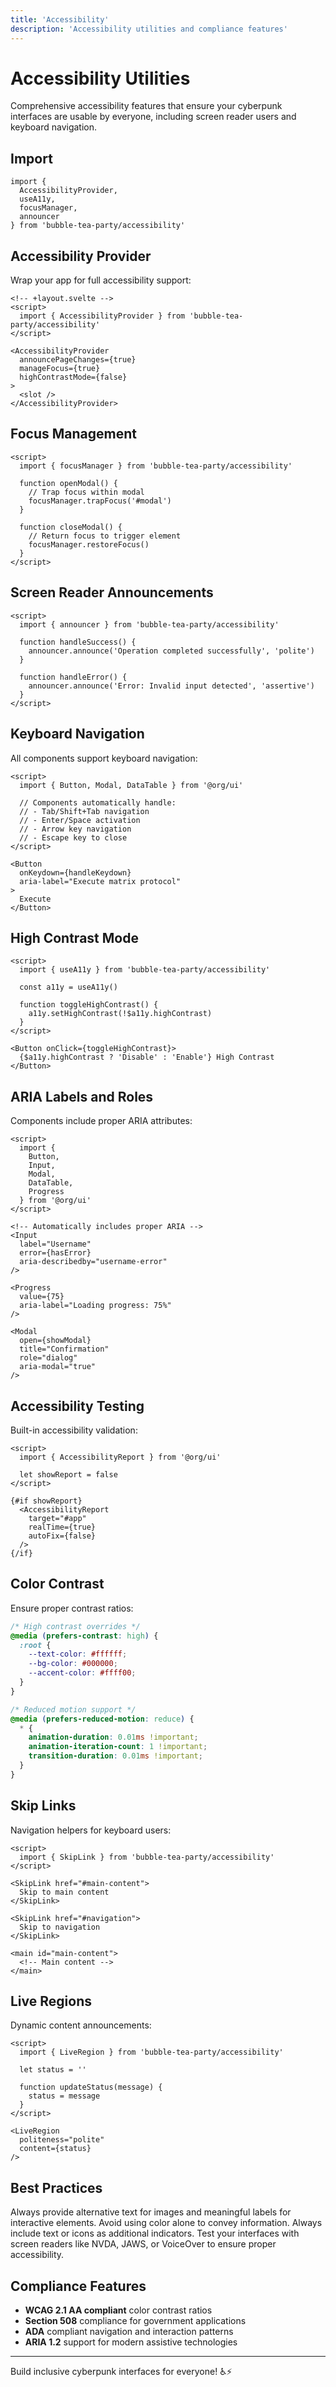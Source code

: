 ```yaml
---
title: 'Accessibility'
description: 'Accessibility utilities and compliance features'
---
```


# Accessibility Utilities

Comprehensive accessibility features that ensure your cyberpunk interfaces are usable by everyone, including screen reader users and keyboard navigation.

## Import

```svelte
import { 
  AccessibilityProvider, 
  useA11y, 
  focusManager,
  announcer 
} from 'bubble-tea-party/accessibility'
```

## Accessibility Provider

Wrap your app for full accessibility support:

```svelte
<!-- +layout.svelte -->
<script>
  import { AccessibilityProvider } from 'bubble-tea-party/accessibility'
</script>

<AccessibilityProvider
  announcePageChanges={true}
  manageFocus={true}
  highContrastMode={false}
>
  <slot />
</AccessibilityProvider>
```

## Focus Management

```svelte
<script>
  import { focusManager } from 'bubble-tea-party/accessibility'
  
  function openModal() {
    // Trap focus within modal
    focusManager.trapFocus('#modal')
  }
  
  function closeModal() {
    // Return focus to trigger element
    focusManager.restoreFocus()
  }
</script>
```

## Screen Reader Announcements

```svelte
<script>
  import { announcer } from 'bubble-tea-party/accessibility'
  
  function handleSuccess() {
    announcer.announce('Operation completed successfully', 'polite')
  }
  
  function handleError() {
    announcer.announce('Error: Invalid input detected', 'assertive')
  }
</script>
```

## Keyboard Navigation

All components support keyboard navigation:

```svelte
<script>
  import { Button, Modal, DataTable } from '@org/ui'
  
  // Components automatically handle:
  // - Tab/Shift+Tab navigation
  // - Enter/Space activation  
  // - Arrow key navigation
  // - Escape key to close
</script>

<Button 
  onKeydown={handleKeydown}
  aria-label="Execute matrix protocol"
>
  Execute
</Button>
```

## High Contrast Mode

```svelte
<script>
  import { useA11y } from 'bubble-tea-party/accessibility'
  
  const a11y = useA11y()
  
  function toggleHighContrast() {
    a11y.setHighContrast(!$a11y.highContrast)
  }
</script>

<Button onClick={toggleHighContrast}>
  {$a11y.highContrast ? 'Disable' : 'Enable'} High Contrast
</Button>
```

## ARIA Labels and Roles

Components include proper ARIA attributes:

```svelte
<script>
  import { 
    Button, 
    Input, 
    Modal, 
    DataTable,
    Progress 
  } from '@org/ui'
</script>

<!-- Automatically includes proper ARIA -->
<Input 
  label="Username"
  error={hasError}
  aria-describedby="username-error"
/>

<Progress 
  value={75}
  aria-label="Loading progress: 75%"
/>

<Modal 
  open={showModal}
  title="Confirmation"
  role="dialog"
  aria-modal="true"
/>
```

## Accessibility Testing

Built-in accessibility validation:

```svelte
<script>
  import { AccessibilityReport } from '@org/ui'
  
  let showReport = false
</script>

{#if showReport}
  <AccessibilityReport 
    target="#app"
    realTime={true}
    autoFix={false}
  />
{/if}
```

## Color Contrast

Ensure proper contrast ratios:

```css
/* High contrast overrides */
@media (prefers-contrast: high) {
  :root {
    --text-color: #ffffff;
    --bg-color: #000000;
    --accent-color: #ffff00;
  }
}

/* Reduced motion support */
@media (prefers-reduced-motion: reduce) {
  * {
    animation-duration: 0.01ms !important;
    animation-iteration-count: 1 !important;
    transition-duration: 0.01ms !important;
  }
}
```

## Skip Links

Navigation helpers for keyboard users:

```svelte
<script>
  import { SkipLink } from 'bubble-tea-party/accessibility'
</script>

<SkipLink href="#main-content">
  Skip to main content
</SkipLink>

<SkipLink href="#navigation">
  Skip to navigation
</SkipLink>

<main id="main-content">
  <!-- Main content -->
</main>
```

## Live Regions

Dynamic content announcements:

```svelte
<script>
  import { LiveRegion } from 'bubble-tea-party/accessibility'
  
  let status = ''
  
  function updateStatus(message) {
    status = message
  }
</script>

<LiveRegion 
  politeness="polite"
  content={status}
/>
```

## Best Practices

<Tip>
Always provide alternative text for images and meaningful labels for interactive elements.
</Tip>

<Warning>
Avoid using color alone to convey information. Always include text or icons as additional indicators.
</Warning>

<Info>
Test your interfaces with screen readers like NVDA, JAWS, or VoiceOver to ensure proper accessibility.
</Info>

## Compliance Features

- **WCAG 2.1 AA compliant** color contrast ratios
- **Section 508** compliance for government applications  
- **ADA** compliant navigation and interaction patterns
- **ARIA 1.2** support for modern assistive technologies

---

Build inclusive cyberpunk interfaces for everyone! ♿⚡